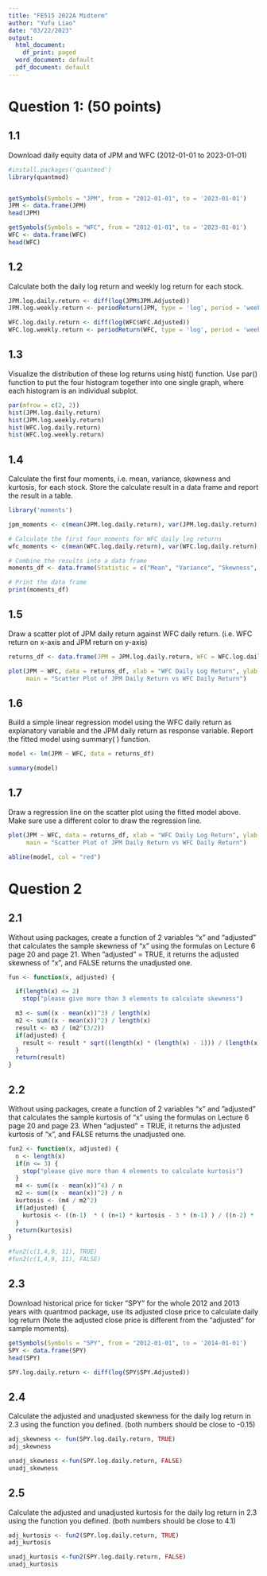 ```yaml
---
title: "FE515 2022A Midterm"
author: "Yufu Liao"
date: "03/22/2023"
output:
  html_document:
    df_print: paged
  word_document: default
  pdf_document: default
---
```


# Question 1: (50 points)

## 1.1 

Download daily equity data of JPM and WFC (2012-01-01 to 2023-01-01)

```r
#install.packages('quantmod')
library(quantmod)


getSymbols(Symbols = "JPM", from = "2012-01-01", to = '2023-01-01')
JPM <- data.frame(JPM)
head(JPM)

getSymbols(Symbols = "WFC", from = "2012-01-01", to = '2023-01-01')
WFC <- data.frame(WFC)
head(WFC)
```

## 1.2

Calculate both the daily log return and weekly log return for each stock.

```r

JPM.log.daily.return <- diff(log(JPM$JPM.Adjusted))
JPM.log.weekly.return <- periodReturn(JPM, type = 'log', period = 'weekly')

WFC.log.daily.return <- diff(log(WFC$WFC.Adjusted))
WFC.log.weekly.return <- periodReturn(WFC, type = 'log', period = 'weekly')

```

## 1.3 

Visualize the distribution of these log returns using hist() function. Use par() function to put the four histogram together into one single graph, where each histogram is an individual subplot.

```r
par(mfrow = c(2, 2))
hist(JPM.log.daily.return)
hist(JPM.log.weekly.return)
hist(WFC.log.daily.return)
hist(WFC.log.weekly.return)
```

## 1.4 

Calculate the first four moments, i.e. mean, variance, skewness and kurtosis, for each stock. Store the calculate result in a data frame and report the result in a table.

```r

library('moments')

jpm_moments <- c(mean(JPM.log.daily.return), var(JPM.log.daily.return), moments::skewness(JPM.log.daily.return), moments::kurtosis(JPM.log.daily.return))

# Calculate the first four moments for WFC daily log returns
wfc_moments <- c(mean(WFC.log.daily.return), var(WFC.log.daily.return), moments::skewness(WFC.log.daily.return), moments::kurtosis(WFC.log.daily.return))

# Combine the results into a data frame
moments_df <- data.frame(Statistic = c("Mean", "Variance", "Skewness", "Kurtosis"), JPM = jpm_moments, WFC = wfc_moments)

# Print the data frame
print(moments_df)

```

## 1.5

Draw a scatter plot of JPM daily return against WFC daily return. (i.e. WFC return on x-axis and JPM return on y-axis)

```r

returns_df <- data.frame(JPM = JPM.log.daily.return, WFC = WFC.log.daily.return)

plot(JPM ~ WFC, data = returns_df, xlab = "WFC Daily Log Return", ylab = "JPM Daily Log Return",
     main = "Scatter Plot of JPM Daily Return vs WFC Daily Return")

```

## 1.6

Build a simple linear regression model using the WFC daily return as explanatory variable and the JPM daily return as response variable. Report the fitted model using summary( ) function.

```r

model <- lm(JPM ~ WFC, data = returns_df)

summary(model)

```

## 1.7
Draw a regression line on the scatter plot using the fitted model above. Make sure use a different color to draw the regression line.

```r

plot(JPM ~ WFC, data = returns_df, xlab = "WFC Daily Log Return", ylab = "JPM Daily Log Return",
     main = "Scatter Plot of JPM Daily Return vs WFC Daily Return")

abline(model, col = "red")

```

# Question 2

## 2.1

Without using packages, create a function of 2 variables “x” and “adjusted” that calculates the sample skewness of “x” using the formulas on Lecture 6 page 20 and page 21. When ”adjusted” = TRUE, it returns the adjusted skewness of “x”, and FALSE returns the unadjusted one.

```r

fun <- function(x, adjusted) {

  if(length(x) <= 2) 
    stop("please give more than 3 elements to calculate skewness")

  m3 <- sum((x - mean(x))^3) / length(x)
  m2 <- sum((x - mean(x))^2) / length(x) 
  result <- m3 / (m2^(3/2))
  if(adjusted) {
    result <- result * sqrt((length(x) * (length(x) - 1))) / (length(x) - 2)
  }
  return(result)
}

```

## 2.2

Without using packages, create a function of 2 variables “x” and ”adjusted” that calculates the sample kurtosis of “x” using the formulas on Lecture 6 page 20 and page 23. When “adjusted” = TRUE, it returns the adjusted kurtosis of “x”, and FALSE returns the unadjusted one.
```r

fun2 <- function(x, adjusted) {
  n <- length(x)
  if(n <= 3) {
    stop("please give more than 4 elements to calculate kurtosis")
  }
  m4 <- sum((x - mean(x))^4) / n
  m2 <- sum((x - mean(x))^2) / n
  kurtosis <- (m4 / m2^2)
  if(adjusted) {
    kurtosis <- ((n-1)  * ( (n+1) * kurtosis - 3 * (n-1) ) / ((n-2) * (n-3))) + 3
  }
  return(kurtosis)
}

#fun2(c(1,4,9, 11), TRUE)
#fun2(c(1,4,9, 11), FALSE)
```

## 2.3

Download historical price for ticker ”SPY” for the whole 2012 and 2013 years with quantmod package, use its adjusted close price to calculate daily log return (Note the adjusted close price is different from the “adjusted” for sample moments).

```r

getSymbols(Symbols = "SPY", from = "2012-01-01", to = '2014-01-01')
SPY <- data.frame(SPY)
head(SPY)

SPY.log.daily.return <- diff(log(SPY$SPY.Adjusted))

```

## 2.4

Calculate the adjusted and unadjusted skewness for the daily log return in 2.3 using the function you defined. (both numbers should be close to -0.15)


```R

adj_skewness <- fun(SPY.log.daily.return, TRUE)
adj_skewness

unadj_skewness <-fun(SPY.log.daily.return, FALSE)
unadj_skewness

```


## 2.5

Calculate the adjusted and unadjusted kurtosis for the daily log return in 2.3 using the function you defined. (both numbers should be close to 4.1)

```R

adj_kurtosis <- fun2(SPY.log.daily.return, TRUE)
adj_kurtosis

unadj_kurtosis <-fun2(SPY.log.daily.return, FALSE)
unadj_kurtosis

```